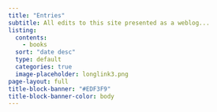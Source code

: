 ```yaml
---
title: "Entries"
subtitle: All edits to this site presented as a weblog...
listing:
  contents:
    - books
  sort: "date desc"
  type: default
  categories: true
  image-placeholder: longlink3.png
page-layout: full
title-block-banner: "#EDF3F9"
title-block-banner-color: body
---
```



<style>
div.toc-actions {visibility: hidden;}
</style>